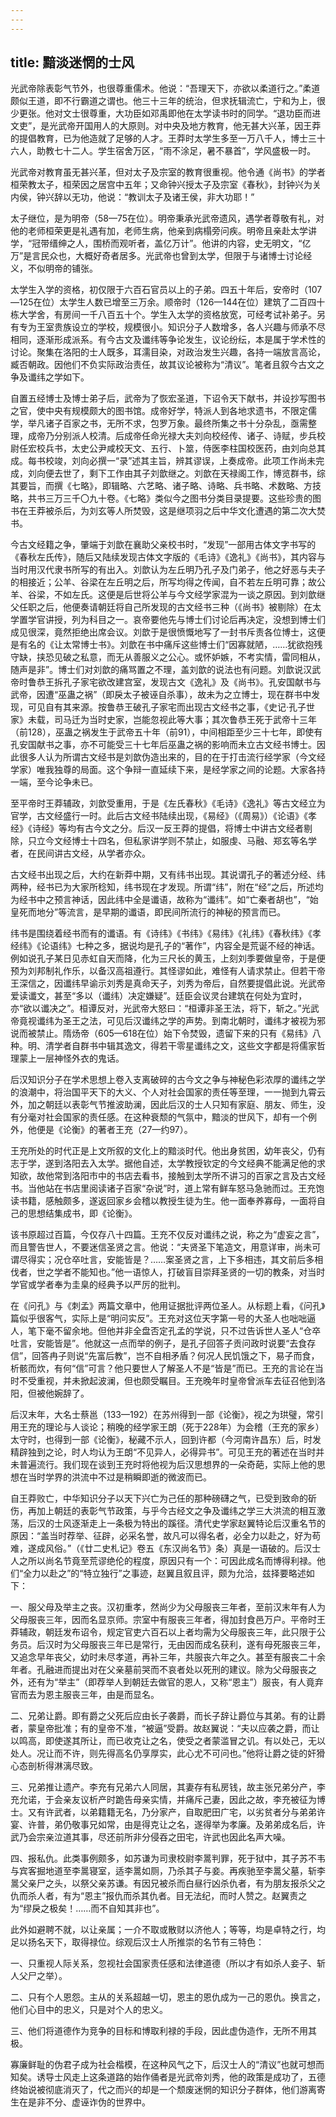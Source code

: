 ```yaml
---
---
---
```

title: 黯淡迷惘的士风
---




光武帝除表彰气节外，也很尊重儒术。他说：“吾理天下，亦欲以柔道行之。”柔道颇似王道，即不行霸道之谓也。他三十三年的统治，但求抚辑流亡，宁和为上，很少更张。他对文士很尊重，大功臣如邓禹即他在太学读书时的同学。“退功臣而进文吏”，是光武帝开国用人的大原则。对中央及地方教育，他无甚大兴革，因王莽的提倡教育，已为他造就了足够的人才。王莽时太学生多至一万八千人，博士三十六人，助教七十二人。学生宿舍万区，“雨不涂足，暑不暴首”，学风盛极一时。

光武帝对教育虽无甚兴革，但对太子及宗室的教育很重视。他令通《尚书》的学者桓荣教太子，桓荣因之居宫中五年；又命钟兴授太子及宗室《春秋》，封钟兴为关内侯，钟兴辞以无功，他说：“教训太子及诸王侯，非大功耶！”

太子继位，是为明帝（58—75在位）。明帝秉承光武帝遗风，遇学者尊敬有礼，对他的老师桓荣更是礼遇有加，老师生病，他亲到病榻旁问疾。明帝且亲赴太学讲学，“冠带缙绅之人，围桥而观听者，盖亿万计”。他讲的内容，史无明文，“亿万”是言民众也，大概好奇者居多。光武帝也曾到太学，但限于与诸博士讨论经义，不似明帝的铺张。

太学生入学的资格，初仅限于六百石官员以上的子弟。四五十年后，安帝时（107—125在位）太学生人数已增至三万余。顺帝时（126—144在位）建筑了二百四十栋大学舍，有房间一千八百五十个。学生入太学的资格放宽，可经考试补弟子。另有专为王室贵族设立的学校，规模很小。知识分子人数增多，各人兴趣与师承不尽相同，逐渐形成派系。有今古文及谶纬等争论发生，议论纷纭，本是属于学术性的讨论。聚集在洛阳的士人既多，耳濡目染，对政治发生兴趣，各持一端放言高论，臧否朝政。因他们不负实际政治责任，故其议论被称为“清议”。笔者且叙今古文之争及谶纬之学如下。

自置五经博士及博士弟子后，武帝为了恢宏圣道，下诏令天下献书，并设抄写图书之官，使中央有规模颇大的图书馆。成帝好学，特派人到各地求遗书，不限定儒学，举凡诸子百家之书，无所不求，包罗万象。最终所集之书十分杂乱，亟需整理，成帝乃分别派人校清。后成帝任命光禄大夫刘向校经传、诸子、诗赋，步兵校尉任宏校兵书，太史公尹咸校天文、五行、卜筮，侍医李柱国校医药，由刘向总其成。每书校竣，刘向必撰一“录”述其主旨，辨其谬误，上奏成帝。此项工作尚未完成，刘向便去世了，剩下工作由其子刘歆继之。刘歆在天禄阁工作，博览群书，综其要旨，而撰《七略》，即辑略、六艺略、诸子略、诗略、兵书略、术数略、方技略，共书三万三千〇九十卷。《七略》类似今之图书分类目录提要。这些珍贵的图书在王莽被杀后，为刘玄等人所焚毁，这是继项羽之后中华文化遭遇的第二次大焚书。

今古文经籍之争，肇端于刘歆在襄助父亲校书时，“发现”一部用古体文字书写的《春秋左氏传》，随后又陆续发现古体文字版的《毛诗》《逸礼》《尚书》，其内容与当时用汉代隶书所写的有出入。刘歆认为左丘明乃孔子及门弟子，他之好恶与夫子的相接近；公羊、谷梁在左丘明之后，所写均得之传闻，自不若左丘明可靠；故公羊、谷梁，不如左氏。这便是后世将公羊与今文经学家混为一谈之原因。到刘歆继父任职之后，他便奏请朝廷将自己所发现的古文经书三种（《尚书》被剔除）在太学置学官讲授，列为科目之一。哀帝要他先与博士们讨论后再决定，没想到博士们成见很深，竟然拒绝出席会议。刘歆于是很愤慨地写了一封书斥责各位博士，这便是有名的《让太常博士书》。刘歆在书中痛斥这些博士们“因寡就陋，……犹欲抱残守缺，挟恐见破之私意，而无从善服义之公心。或怀妒嫉，不考实情，雷同相从，随声是非”。博士们对刘歆的痛骂置之不理，盖刘歆的说法也有问题。刘歆说汉武帝时鲁恭王拆孔子家宅欲改建宫室，发现古文《逸礼》及《尚书》。孔安国献书与武帝，因遭“巫蛊之祸”（即戾太子被诬自杀事），故未为之立博士，现在群书中发现，可见自有其来源。按鲁恭王破孔子家宅而出现古文经书之事，《史记·孔子世家》未载，司马迁为当时史家，岂能忽视此等大事；其次鲁恭王死于武帝十三年（前128），巫蛊之祸发生于武帝五十年（前91），中间相距至少三十七年，即使有孔安国献书之事，亦不可能受三十七年后巫蛊之祸的影响而未立古文经书博士。因此很多人认为所谓古文经书是刘歆伪造出来的，目的在于打击流行经学家（今文经学家）唯我独尊的局面。这个争辩一直延续下来，是经学家之间的论题。大家各持一端，至今论争未已。

至平帝时王莽辅政，刘歆受重用，于是《左氏春秋》《毛诗》《逸礼》等古文经立为官学，古文经盛行一时。此后古文经书陆续出现，《易经》（《周易》）《论语》《孝经》《诗经》等均有古今文之分。后汉一反王莽的提倡，将博士中讲古文经者剔除，只立今文经博士十四名，但私家讲学则不禁止，如服虔、马融、郑玄等名学者，在民间讲古文经，从学者亦众。

古文经书出现之后，大约在新莽中期，又有纬书出现。其说谓孔子的著述分经、纬两种，经书已为大家所稔知，纬书现在才发现。所谓“纬”，附在“经”之后，所述均为经书中之预言神话，因此纬中全是谶语，故称为“谶纬”。如“亡秦者胡也”，“始皇死而地分”等流言，是早期的谶语，即民间所流行的神秘的预言而已。

纬书是围绕着经书而有的谶语。有《诗纬》《书纬》《易纬》《礼纬》《春秋纬》《孝经纬》《论语纬》七种之多，据说均是孔子的“著作”，内容全是荒诞不经的神话。例如说孔子某日见赤虹自天而降，化为三尺长的黄玉，上刻刘季要做皇帝，于是便预为刘邦制礼作乐，以备汉高祖遵行。其怪谬如此，难怪有人请求禁止。但若干帝王深信之，因谶纬早谕示刘秀是真命天子，刘秀为帝后，自然要提倡此说。光武帝爱读谶文，甚至“多以（谶纬）决定嫌疑”。廷臣会议灵台建筑在何处为宜时，亦“欲以谶决之”。桓谭反对，光武帝大怒曰：“桓谭非圣王法，将下，斩之。”光武帝竟视谶纬为圣王之法，可见后汉谶纬之学的声势。到南北朝时，谶纬才被视为邪说而被禁止。隋炀帝（605—618在位）始下令焚毁，遗留下来的只有《易纬》八种。明、清学者自群书中辑其逸文，得若干零星谶纬之文，这些文字都是将儒家哲理蒙上一层神怪外衣的鬼话。

后汉知识分子在学术思想上卷入支离破碎的古今文之争与神秘色彩浓厚的谶纬之学的浪潮中，将治国平天下的大义、个人对社会国家的责任等至理，一一抛到九霄云外，加之朝廷以表彰气节推波助澜，因此后汉的士人只知有家庭、朋友、师生，没有分毫对社会国家的责任感。在这种衰颓的气氛中，黯淡的世风下，却有一个例外，他便是《论衡》的著者王充（27—约97）。

王充所处的时代正是上文所叙的文化上的黯淡时代。他出身贫困，幼年丧父，仍有志于学，遂到洛阳去入太学。据他自述，太学教授钦定的今文经典不能满足他的求知欲，故他常到洛阳市中的书店去看书，接触到太学所不讲习的百家之言及古文经书。当他站在书店里阅读诸子百家“杂说”时，道上常有鲜车怒马急驰而过。王充饱读书籍，感触颇多，遂返回家乡会稽以教授生徒为生。他一面奉养寡母，一面将自己的思想结集成书，即《论衡》。

该书原超过百篇，今仅存八十四篇。王充不仅反对谶纬之说，称之为“虚妄之言”，而且警告世人，不要迷信圣贤之言。他说：“夫贤圣下笔造文，用意详审，尚未可谓尽得实；况仓卒吐言，安能皆是？……案圣贤之言，上下多相违，其文前后多相伐者，世之学者不能知也。”他一语惊人，打破盲目崇拜圣贤的一切的教条，对当时学官或学者奉为圭臬的经典予以严厉的批判。

在《问孔》与《刺孟》两篇文章中，他用证据批评两位圣人。从标题上看，《问孔》篇似乎很客气，实际上是“明问实反”。王充对这位天字第一号的大圣人也咄咄逼人，笔下毫不留余地。但他并非全盘否定孔孟的学说，只不过告诉世人圣人“仓卒吐言，安能皆是”。他就这一点而举的例子，是孔子回答子贡问政时说要“去食存信”，回答冉子则说“先富后教”，岂不自相矛盾？何况人民饥饿之下，易子而食，析骸而炊，有何“信”可言？他只要世人了解圣人不是“皆是”而已。王充的言论在当时不受重视，并未掀起波澜，但也颇受瞩目。王充晚年时皇帝曾派车去征召他到洛阳，但被他婉辞了。

后汉末年，大名士蔡邕（133—192）在苏州得到一部《论衡》，视之为珙璧，常引用王充的理论与人谈论；稍晚的经学家王朗（死于228年）为会稽（王充的家乡）太守时，也得到一部《论衡》，秘藏不示人，回到许都（今河南许昌东）后，时发精辟独到之论，时人均认为王朗“不见异人，必得异书”。可见王充的著述在当时并未普遍流行。我们现在谈到王充时将他视为后汉思想界的一朵奇葩，实际上他的思想在当时学界的洪流中不过是稍瞬即逝的微波而已。

自王莽败亡，中华知识分子以天下兴亡为己任的那种磅礴之气，已受到致命的斫伤，再加上朝廷的表彰气节政策，与乎今古经文之争及谶纬之学三大洪流的相互激荡，后汉的士风逐渐走上一条极为特出的蹊径。清代史学家赵翼特论后汉重名节的原因：“盖当时荐举、征辟，必采名誉，故凡可以得名者，必全力以赴之，好为苟难，遂成风俗。”（《廿二史札记》卷五《东汉尚名节》条）真是一语破的。后汉士人之所以尚名节竟至荒谬绝伦的程度，原因只有一个：可因此成名而博得利禄。他们“全力以赴之”的“特立独行”之事迹，赵翼且叙且评，颇为允洽，兹择要略述如下：

一、服父母及举主之丧。汉初重孝，然尚少为父母服丧三年者，至前汉末年有人为父母服丧三年，因而名显京师。宗室中有服丧三年者，得加封食邑万户。平帝时王莽辅政，朝廷发布诏令，规定官吏六百石以上者均需为父母服丧三年，此只限于公务员。后汉时为父母服丧三年已是常行，无由因而成名获利，遂有母死服丧三年，又追念早年丧父，幼时未尽孝道，再补三年，共服丧六年之久。甚至有服丧二十余年者。孔融进而提出对在父亲墓前哭而不哀者处以死刑的建议。除为父母服丧之外，还有为“举主”（即荐举人到朝廷去做官的恩人，又称“恩主”）服丧，有人竟弃官而去为恩主服丧三年，由是而显名。

二、兄弟让爵。即有爵之父死后应由长子袭爵，而长子辞让爵位与其弟。有的让爵者，蒙皇帝批准；有的皇帝不准，“被逼”受爵。故赵翼说：“夫以应袭之爵，而让以鸣高，即使遂其所让，而已收克让之名，使受之者蒙滥冒之讥。有以处己，无以处人。况让而不许，则先得高名仍享厚实，此心尤不可问也。”他将让爵之徒的奸猾心态剖析得淋漓尽致。

三、兄弟推让遗产。李充有兄弟六人同居，其妻存有私房钱，故主张兄弟分产，李充允诺，于会亲友议析产时跪告母亲实情，并痛斥己妻，因此之故，李充被征为博士。又有许武者，以弟籍籍无名，乃分家产，自取肥田广宅，以劣贫者分与弟弟许宴、许普，弟仍敬事兄如常，由是得克让之名，遂得举为孝廉。及弟弟成名后，许武乃会宗亲泣道其事，尽还前所非分侵吞之田宅，许武也因此名声大噪。

四、报私仇。此类事例颇多，如苏谦为司隶校尉李暠判罪，死于狱中，其子苏不韦与宾客掘地道至李暠寝室，适李暠如厕，乃杀其子与妾。再疾驰至李暠父墓，斩李暠父亲尸之头，以祭父亲苏谦。有因兄被杀而白昼行凶杀仇者，有为朋友报杀父之仇而杀人者，有为“恩主”报仇而杀其仇者。目无法纪，而时人赞之。赵翼责之为“缪戾之极矣！……而不自知其非也”。

此外如避聘不就，以让亲属；一介不取或散财以济他人；等等，均是卓特之行，均足以扬名天下，取得禄位。综观后汉士人所推崇的名节有三特色：

一、只重视人际关系，忽视社会国家责任感和法律道德（所以才有如杀人妾子、斩人父尸之举）。

二、只有个人恩怨。主从的关系超越一切，恩主的恩仇成为一己的恩仇。换言之，他们心目中的忠义，只是对个人的忠义。

三、他们将道德作为竞争的目标和博取利禄的手段，因此虚伪造作，无所不用其极。

寡廉鲜耻的伪君子成为社会楷模，在这种风气之下，后汉士人的“清议”也就可想而知矣。诱导士风走上这条道路的始作俑者是光武帝刘秀，他的政策是成功了，五德终始说被彻底消灭了，代之而兴的却是一个颓废迷惘的知识分子群体，他们游离寄生在是非不分、虚诬诈伪的世界中。